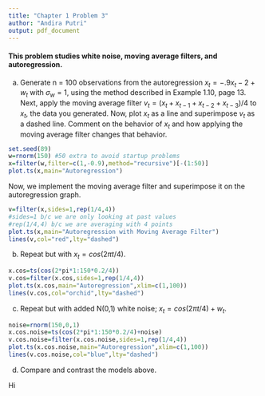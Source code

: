 ---
title: "Chapter 1 Problem 3"
author: "Andira Putri"
output: pdf_document
---

#### This problem studies white noise, moving average filters, and autoregression.

(a) Generate n = 100 observations from the autoregression $x_t =-.9x_t-2 +w_t$ with $\sigma_w=1$, using the method described in Example 1.10, page 13. Next, apply the moving average filter $v_t=(x_t + x_{t-1} + x_{t-2} + x_{t-3})/4$ to $x_t$, the data you generated. Now, plot $x_t$ as a line and superimpose $v_t$ as a dashed line. Comment on the behavior of $x_t$ and how applying the moving average filter changes that behavior.

```{r}
set.seed(89)
w=rnorm(150) #50 extra to avoid startup problems
x=filter(w,filter=c(1,-0.9),method="recursive")[-(1:50)]
plot.ts(x,main="Autoregression")
```

Now, we implement the moving average filter and superimpose it on the autoregression graph.

```{r}
v=filter(x,sides=1,rep(1/4,4))
#sides=1 b/c we are only looking at past values
#rep(1/4,4) b/c we are averaging with 4 points
plot.ts(x,main="Autoregression with Moving Average Filter")
lines(v,col="red",lty="dashed")
```

(b) Repeat but with $x_t=cos(2\pi t/4)$.

```{r}
x.cos=ts(cos(2*pi*1:150*0.2/4))
v.cos=filter(x.cos,sides=1,rep(1/4,4))
plot.ts(x.cos,main="Autoregression",xlim=c(1,100))
lines(v.cos,col="orchid",lty="dashed")
```

(c) Repeat but with added N(0,1) white noise; $x_t=cos(2\pi t/4) + w_t$.

```{r}
noise=rnorm(150,0,1)
x.cos.noise=ts(cos(2*pi*1:150*0.2/4)+noise)
v.cos.noise=filter(x.cos.noise,sides=1,rep(1/4,4))
plot.ts(x.cos.noise,main="Autoregression",xlim=c(1,100))
lines(v.cos.noise,col="blue",lty="dashed")
```

(d) Compare and contrast the models above.

Hi
